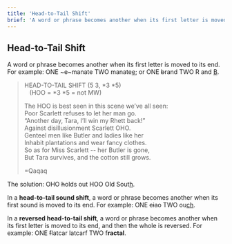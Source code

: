 ```yaml
---
title: 'Head-to-Tail Shift'
brief: 'A word or phrase becomes another when its first letter is moved to its end.'
---
```


## Head-to-Tail Shift

A word or phrase becomes another when its first letter is moved to its end. For example: <Example><Step><label>ONE</label> ~e~manate</Step> <Finally><label>TWO</label> manate<ins>e</ins></Finally></Example>; or <Example><Step><label>ONE</label> <del>b</del>rand</Step> <Finally><label>TWO</label> R and <ins>B</ins></Finally></Example>.

<blockquote>
HEAD-TO-TAIL SHIFT (5 3, *3 *5)<br/>
&nbsp; &nbsp;(HOO = *3 *5 = not MW)

The HOO is best seen in this scene we&rsquo;ve all
seen:<br/>
Poor Scarlett refuses to let her man go.<br/>
&ldquo;Another day, Tara, I&rsquo;ll win my Rhett
back!&rdquo;<br/>
Against disillusionment Scarlett OHO.<br/>
Genteel men like Butler and ladies like her<br/>
Inhabit plantations and wear fancy clothes.<br/>
So as for Miss Scarlett -- her Butler is gone,<br/>
But Tara survives, and the cotton still grows.

=Qaqaq
</blockquote>

The solution: <Example><Step><label>OHO</label> <del>h</del>olds out</Step> <Finally><label>HOO</label> Old Sout<ins>h</ins></Finally></Example>.

In a **head-to-tail sound shift**, a word or phrase becomes another when its first sound is moved to its end. For example: <Example><Step><label>ONE</label> <del>ci</del>ao</Step> <Finally><label>TWO</label> ou<ins>ch</ins></Finally></Example>.

In a **reversed head-to-tail shift**, a word or phrase becomes another when its first letter is moved to its end, and then the whole is reversed. For example: <Example><Step><label>ONE</label> <del>f</del>latcar</Step> <Step><span class="reverse">latcarf</span></Step> <Finally><label>TWO</label> f**ractal**</Finally></Example>.